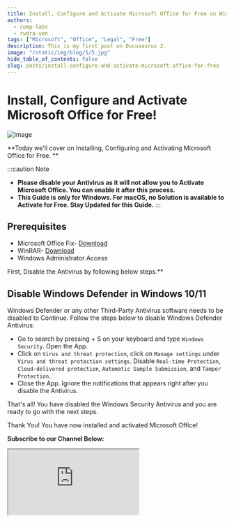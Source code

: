 ```yaml
---
title: Install, Configure and Activate Microsoft Office for Free on Windows
authors:
  - comp-labs
  - rudra-sen
tags: ["Microsoft", "Office", "Legal", "Free"]
description: This is my first post on Docusaurus 2.
image: "/static/img/blog/5/5.jpg"
hide_table_of_contents: false
slug: posts/install-configure-and-activate-microsoft-office-for-free
---
```


# Install, Configure and Activate Microsoft Office for Free!

![Image](/static/img/blog/5/5.jpg)

**Today we'll cover on Installing, Configuring and Activating Microsoft Office for Free. **

<!-- truncate -->

:::caution Note

- **Please disable your Antivirus as it will not allow you to Activate Microsoft Office. You can enable it after this process.**
- **This Guide is only for Windows. For macOS, no Solution is available to Activate for Free. Stay Updated for this Guide.**
  :::

## Prerequisites

- Microsoft Office Fix- [Download](#)
- WinRAR- [Download](https://www.win-rar.com/postdownload.html?&L=0)
- Windows Administrator Access

First, Disable the Antivirus by following below steps.\*\*

## Disable Windows Defender in Windows 10/11

Windows Defender or any other Third-Party Antivirus software needs to be disabled to Continue. Follow the steps below to disable Windows Defender Antivirus:

- Go to search by pressing <i class="fa-brands fa-windows"></i> + S on your keyboard and type `Windows Security`. Open the App.
- Click on `Virus and threat protection`, click on `Manage settings` under `Virus and threat protection settings`. Disable `Real-time Protection`, `Cloud-delivered protection`, `Automatic Sample Submission`, and `Tamper Protection`.
- Close the App. Ignore the notifications that appears right after you disable the Antivirus.

That's all! You have disabled the Windows Security Antivirus and you are ready to go with the next steps.

Thank You! You have now installed and activated Microsoft Office!

**Subscribe to our Channel Below:**

<iframe
  src="https://complabs.in/html/subscribe.html"
  title="Subscribe Comp Labs"
  height="150"
></iframe>
